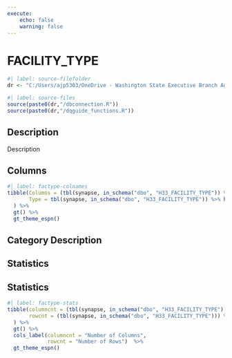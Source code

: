 ```yaml
---
execute:
    echo: false
    warning: false
---
```


# FACILITY_TYPE {.unnumbered}

```r
#| label: source-filefolder
dr <- "C:/Users/ajp5303/OneDrive - Washington State Executive Branch Agencies/source_scripts"
```

```r
#| label: source-files
source(paste0(dr,"/dbconnection.R"))
source(paste0(dr,"/dqguide_functions.R"))
```

## Description

Description

## Columns

```r
#| label: factype-colnames
tibble(Columns = (tbl(synapse, in_schema("dbo", "H33_FACILITY_TYPE")) %>% colnames()),
       Type = tbl(synapse, in_schema("dbo", "H33_FACILITY_TYPE")) %>% head(1) %>% as_tibble() %>% sapply(class)
  ) %>%
  gt() %>%
  gt_theme_espn()
```

## Category Description

## Statistics

## Statistics

```r
#| label: factype-stats
tibble(columncnt = (tbl(synapse, in_schema("dbo", "H33_FACILITY_TYPE")) %>% ncol()),
       rowcnt = (tbl(synapse, in_schema("dbo", "H33_FACILITY_TYPE"))) %>% nrow2()
  ) %>%
  gt() %>%
  cols_label(columncnt = "Number of Columns",
             rowcnt = "Number of Rows")  %>%
  gt_theme_espn()
```
